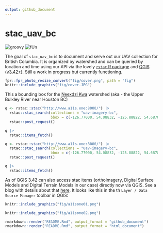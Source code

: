 ```yaml
---
output: github_document
---
```


<!-- README.md is generated from README.Rmd. Please edit that file -->

# stac_uav_bc

![groovy](https://img.shields.io/badge/status-groovy-gren)
![fUn](https://img.shields.io/badge/plays-fUn-red)

The goal of `stac_uav_bc` is to document and serve out our UAV collection for British Columbia.  It is organized by
watershed and can be queried by location and time using our API via the lovely [`rstac` R package](https://brazil-data-cube.github.io/rstac/)
and [QGIS (v3.42+)](https://qgis.org/).  Still a work in progress but currently functioning.

```r

fpr::fpr_photo_resize_convert("fig/cover.png", path = "fig")
knitr::include_graphics("fig/cover.JPG")
```



This a bounding box for the [Neexdzi Kwa](https://www.newgraphenvironment.com/restoration_wedzin_kwa_2024/) watershed (aka - the Upper Bulkley River near Houston BC)

```r
q <- rstac::stac("http://www.a11s.one:8000/") |>
  rstac::stac_search(collections = "uav-imagery-bc",
                     bbox = c(-126.77000, 54.08832, -125.88822, 54.68786)) |>
  rstac::post_request()

q |>
  rstac::items_fetch()
```



```r
q <- rstac::stac("http://www.a11s.one:8000/") |>
  rstac::stac_search(collections = "uav-imagery-bc",
                     bbox = c(-126.77000, 54.08832, -125.88822, 54.68786)) |>
  rstac::post_request()

q |>
  rstac::items_fetch()
```

As of QGIS 3.42 can also access stac items (orthoimagery, Digital Surface Models and Digital Terrain Models in our case) directly now via QGIS.
See a blog with details about that [here](https://www.lutraconsulting.co.uk/blogs/stac-in-qgis).  It looks like this in the 
th `Layer / Data Source Manager` toolbar in QGIS:

```r
knitr::include_graphics("fig/a11sone01.png")
```

```r
knitr::include_graphics("fig/a11sone02.png")
```

```r
rmarkdown::render("README.Rmd", output_format = "github_document")
rmarkdown::render("README.Rmd", output_format = "html_document")

```

